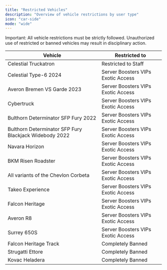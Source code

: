 ```yaml
---
title: "Restricted Vehicles"
description: "Overview of vehicle restrictions by user type"
icon: "car-side"
mode: "wide"
---
```


<Note>
  Important: All vehicle restrictions must be strictly followed. Unauthorized use of restricted or banned vehicles may result in disciplinary action.
</Note>

<table className="w-full border-collapse">
<thead>
<tr className="bg-gray-900/50">
<th className="px-6 py-4 text-left text-base font-semibold text-gray-200 border border-gray-700">Vehicle</th>
<th className="px-6 py-4 text-left text-base font-semibold text-gray-200 border border-gray-700">Restricted to</th>
</tr>
</thead>
<tbody>
<tr>
<td className="px-6 py-4 text-base text-gray-300 border border-gray-700">Celestial Truckatron</td>
<td className="px-6 py-4 text-base border border-gray-700"><span className="text-blue-400">Restricted to Staff</span></td>
</tr>
<tr>
<td className="px-6 py-4 text-base text-gray-300 border border-gray-700">Celestial Type-6 2024</td>
<td className="px-6 py-4 text-base border border-gray-700"><span className="text-pink-400">Server Boosters</span> <span className="text-purple-400">VIPs</span> <span className="text-orange-400">Exotic Access</span></td>
</tr>
<tr>
<td className="px-6 py-4 text-base text-gray-300 border border-gray-700">Averon Bremen VS Garde 2023</td>
<td className="px-6 py-4 text-base border border-gray-700"><span className="text-pink-400">Server Boosters</span> <span className="text-purple-400">VIPs</span> <span className="text-orange-400">Exotic Access</span></td>
</tr>
<tr>
<td className="px-6 py-4 text-base text-gray-300 border border-gray-700">Cybertruck</td>
<td className="px-6 py-4 text-base border border-gray-700"><span className="text-pink-400">Server Boosters</span> <span className="text-purple-400">VIPs</span> <span className="text-orange-400">Exotic Access</span></td>
</tr>
<tr>
<td className="px-6 py-4 text-base text-gray-300 border border-gray-700">Bulthorn Determinator SFP Fury 2022</td>
<td className="px-6 py-4 text-base border border-gray-700"><span className="text-pink-400">Server Boosters</span> <span className="text-purple-400">VIPs</span> <span className="text-orange-400">Exotic Access</span></td>
</tr>
<tr>
<td className="px-6 py-4 text-base text-gray-300 border border-gray-700">Bulthorn Determinator SFP Fury Blackjack Widebody 2022</td>
<td className="px-6 py-4 text-base border border-gray-700"><span className="text-pink-400">Server Boosters</span> <span className="text-purple-400">VIPs</span> <span className="text-orange-400">Exotic Access</span></td>
</tr>
<tr>
<td className="px-6 py-4 text-base text-gray-300 border border-gray-700">Navara Horizon</td>
<td className="px-6 py-4 text-base border border-gray-700"><span className="text-pink-400">Server Boosters</span> <span className="text-purple-400">VIPs</span> <span className="text-orange-400">Exotic Access</span></td>
</tr>
<tr>
<td className="px-6 py-4 text-base text-gray-300 border border-gray-700">BKM Risen Roadster</td>
<td className="px-6 py-4 text-base border border-gray-700"><span className="text-pink-400">Server Boosters</span> <span className="text-purple-400">VIPs</span> <span className="text-orange-400">Exotic Access</span></td>
</tr>
<tr>
<td className="px-6 py-4 text-base text-gray-300 border border-gray-700">All variants of the Chevlon Corbeta</td>
<td className="px-6 py-4 text-base border border-gray-700"><span className="text-pink-400">Server Boosters</span> <span className="text-purple-400">VIPs</span> <span className="text-orange-400">Exotic Access</span></td>
</tr>
<tr>
<td className="px-6 py-4 text-base text-gray-300 border border-gray-700">Takeo Experience</td>
<td className="px-6 py-4 text-base border border-gray-700"><span className="text-pink-400">Server Boosters</span> <span className="text-purple-400">VIPs</span> <span className="text-orange-400">Exotic Access</span></td>
</tr>
<tr>
<td className="px-6 py-4 text-base text-gray-300 border border-gray-700">Falcon Heritage</td>
<td className="px-6 py-4 text-base border border-gray-700"><span className="text-pink-400">Server Boosters</span> <span className="text-purple-400">VIPs</span> <span className="text-orange-400">Exotic Access</span></td>
</tr>
<tr>
<td className="px-6 py-4 text-base text-gray-300 border border-gray-700">Averon R8</td>
<td className="px-6 py-4 text-base border border-gray-700"><span className="text-pink-400">Server Boosters</span> <span className="text-purple-400">VIPs</span> <span className="text-orange-400">Exotic Access</span></td>
</tr>
<tr>
<td className="px-6 py-4 text-base text-gray-300 border border-gray-700">Surrey 650S</td>
<td className="px-6 py-4 text-base border border-gray-700"><span className="text-pink-400">Server Boosters</span> <span className="text-purple-400">VIPs</span> <span className="text-orange-400">Exotic Access</span></td>
</tr>
<tr>
<td className="px-6 py-4 text-base text-gray-300 border border-gray-700">Falcon Heritage Track</td>
<td className="px-6 py-4 text-base border border-gray-700"><span className="text-red-400">Completely Banned</span></td>
</tr>
<tr>
<td className="px-6 py-4 text-base text-gray-300 border border-gray-700">Strugatti Ettore</td>
<td className="px-6 py-4 text-base border border-gray-700"><span className="text-red-400">Completely Banned</span></td>
</tr>
<tr>
<td className="px-6 py-4 text-base text-gray-300 border border-gray-700">Kovac Heladera</td>
<td className="px-6 py-4 text-base border border-gray-700"><span className="text-red-400">Completely Banned</span></td>
</tr>
</tbody>
</table>